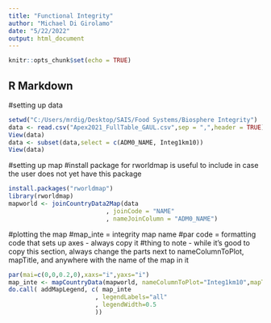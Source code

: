 ---
title: "Functional Integrity"
author: "Michael Di Girolamo"
date: "5/22/2022"
output: html_document
---

```{r setup, include=FALSE}
knitr::opts_chunk$set(echo = TRUE)
```

## R Markdown

#setting up data
```{r}
setwd("C:/Users/mrdig/Desktop/SAIS/Food Systems/Biosphere Integrity")
data <- read.csv("Apex2021_FullTable_GAUL.csv",sep = ",",header = TRUE)
View(data)
data <- subset(data,select = c(ADM0_NAME, Integ1km10))
View(data)
```
#setting up map
#install package for rworldmap is useful to include in case the user does not yet have this package
```{r}
install.packages("rworldmap")
library(rworldmap)
mapworld <- joinCountryData2Map(data
                           , joinCode = "NAME"
                           , nameJoinColumn = "ADM0_NAME")

```
#plotting the map
#map_inte = integrity map name
#par code = formatting code that sets up axes - always copy it
#thing to note - while it's good to copy this section, always change the parts next to nameColumnToPlot, mapTitle, and anywhere with the name of the map in it
```{r}
par(mai=c(0,0,0.2,0),xaxs="i",yaxs="i")
map_inte <- mapCountryData(mapworld, nameColumnToPlot="Integ1km10",mapTitle = "Functional Integrity by Country", colourPalette = c("#f7fcf0","#e0f3db","#ccebc5","#a8ddb5","#7bccc4","#4eb3d3","#2b8cbe","#0868ac","#084081"),oceanCol = "gray",missingCountryCol = 'white',addLegend = FALSE)
do.call( addMapLegend, c( map_inte
                        , legendLabels="all"
                        , legendWidth=0.5
                        ))
```

